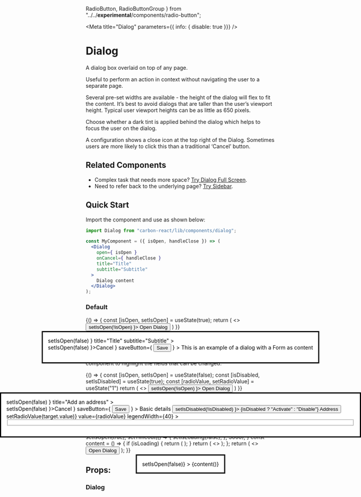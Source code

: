   RadioButton,
  RadioButtonGroup
} from "../../__experimental__/components/radio-button";

<Meta
  title="Dialog"
  parameters={{ info: { disable: true }}}
/>

# Dialog
A dialog box overlaid on top of any page.

Useful to perform an action in context without navigating the user to a separate page.

Several pre-set widths are available - the height of the dialog will flex to fit the content. It’s best to avoid dialogs that are taller than the user’s viewport height. Typical user viewport heights can be as little as 650 pixels.

Choose whether a dark tint is applied behind the dialog which helps to focus the user on the dialog.

A configuration shows a close icon at the top right of the Dialog. Sometimes users are more likely to click this than a traditional ‘Cancel’ button.

## Related Components
- Complex task that needs more space? [Try Dialog Full Screen](/?path=/docs/dialog-full-screen--default-story "Dialog Full Screen").
- Need to refer back to the underlying page? [Try Sidebar](/?path=/docs/sidebar--default-story "Sidebar").

## Quick Start

Import the component and use as shown below:

```jsx
import Dialog from "carbon-react/lib/components/dialog";

const MyComponent = ({ isOpen, handleClose }) => (
  <Dialog
    open={ isOpen }
    onCancel={ handleClose }
    title="Title"
    subtitle="Subtitle"
  >
    Dialog content
  </Dialog>
);
```

### Default

<Preview>
  <Story name="default" parameters={{ chromatic: { disable: true }}}>
    {() => {
      const [isOpen, setIsOpen] = useState(true);
      return (
        <>
          <Button onClick={ () => setIsOpen(!isOpen) }>
            Open Dialog
          </Button>
          <Dialog
            open={ isOpen }
            onCancel={ () => setIsOpen(false) }
            title="Title"
            subtitle="Subtitle"
          >
            <Form
              stickyFooter={ true }
              leftSideButtons={ <Button onClick={ () => setIsOpen(false) }>Cancel</Button> }
              saveButton={ <Button buttonType='primary' type='submit'>Save</Button> }
            >
              <Typography>This is an example of a dialog with a Form as content</Typography>
              <Textbox label='First Name' />
              <Textbox label='Middle Name' />
              <Textbox label='Surname' />
              <Textbox label='Birth Place' />
              <Textbox label='Favourite Colour' />
              <Textbox label='Address' />
            </Form>
          </Dialog>
        </>
      )
    }}
  </Story>
</Preview>

### Editable

When mixing editable and non-editable content, you can use the <LinkTo kind='Design System/Box'>Box</LinkTo> component to highlight the fields that can be changed.

<Preview>
  <Story name="editable" parameters={{ chromatic: { disable: true }}}>
    {() => {
      const [isOpen, setIsOpen] = useState(false);
      const [isDisabled, setIsDisabled] = useState(true);
      const [radioValue, setRadioValue] = useState("1")
      return (
        <>
          <Button onClick={ () => setIsOpen(!isOpen) }>
            Open Dialog
          </Button>
          <Dialog
            open={ isOpen }
            onCancel={ () => setIsOpen(false) }
            title="Add an address"
          >
            <Form
              stickyFooter={ true }
              leftSideButtons={ <Button onClick={ () => setIsOpen(false) }>Cancel</Button> }
              saveButton={ <Button buttonType='primary' type='submit'>Save</Button> }
            >
              <Typography variant="h3" mb="32px">Basic details</Typography>
              <Button onClick={ () => setIsDisabled(!isDisabled) }>
                {isDisabled ? "Activate" : "Disable"} Address
              </Button>
              <RadioButtonGroup
                name="mybuttongroup"
                legend="How do you want to create this address?"
                legendInline
                onChange={({ target }) => setRadioValue(target.value)}
                value={radioValue}
                legendWidth={40}
              >
                 <RadioButton
                  value="1"
                  label="Create a new Address"                
                  size="large"
                  disabled={isDisabled}
                />
                <RadioButton
                  value="2"
                  label="Select an Existing address"                
                  size="large"
                  disabled={isDisabled}
                />
              </RadioButtonGroup>
              <Box p="24px" bg="slateTint90" ml="88px">
                <Textbox labelInline label='Property Name' />
                <Fieldset>
                  <Textbox labelInline label='Address Line 1' />
                  <Textbox labelInline label='Address Line 2' />
                  <Textbox labelInline label='Town' />
                  <Textbox labelInline label='City' />
                  <Textbox labelInline label='Postcode' />
                </Fieldset>
              </Box>
            </Form>
          </Dialog>
        </>
      )
    }}
  </Story>
</Preview>

### With dynamic content 

<Preview>
  <Story name="dynamic content" parameters={{ chromatic: { disable: true }}}>
    {()=>{
      const [isLoading, setIsLoading] = useState(false);
      const [isOpen, setIsOpen] = useState(false);
      const [addContent, setAddContent] = useState(false);
      const handleOpen = () => {
        setIsLoading(true);
        setIsOpen(true);
        setTimeout(() => {
          setIsLoading(false);
        }, 3000);
      }
    const content = () => {
      if (isLoading) {
        return (
          <Loader
            isActive
            isInsideButton={false}
            size="small"
            style={{
              textAlign: "left"
            }}
          />
        );
      }
    return (
      <>
        <Textbox label="Textbox 1" labelInline />
        <Textbox label="Textbox 2" labelInline />
        <Textbox label="Textbox 3" labelInline />
        <Textbox label="Textbox 4" labelInline />
        <Textbox label="Textbox 5" labelInline />
        <Textbox label="Textbox 6" labelInline />
        <Textbox label="Textbox 7" labelInline />
      </>
    );
  };
  return (
    <>
    <Button onClick={handleOpen}>Open Dialog</Button>
        <Dialog
          size="medium"
          open={isOpen}
          title="Dialog with dynamic content"
          isLoading="isLoading"
          onCancel={() => setIsOpen(false)}
        >
          {content()}
        </Dialog>
    </>
  );
    }}
  </Story>
</Preview>

## Props:

### Dialog

<Props of={Dialog} />
